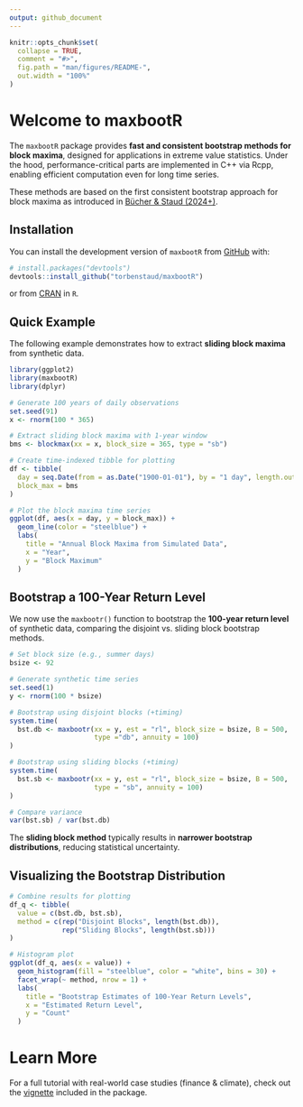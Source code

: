 ```yaml
---
output: github_document
---
```


<!-- README.md is generated from README.Rmd. Please edit that file -->

```r
knitr::opts_chunk$set(
  collapse = TRUE,
  comment = "#>",
  fig.path = "man/figures/README-",
  out.width = "100%"
)
```

# Welcome to maxbootR

<!-- badges: start -->

<!-- badges: end -->

The `maxbootR` package provides **fast and consistent bootstrap methods for block maxima**, designed for applications in extreme value statistics. Under the hood, performance-critical parts are implemented in C++ via Rcpp, enabling efficient computation even for long time series.

These methods are based on the first consistent bootstrap approach for block maxima as introduced in [Bücher & Staud (2024+)](https://arxiv.org/abs/2409.05529).

## Installation

You can install the development version of `maxbootR` from [GitHub](https://github.com/) with:

``` r
# install.packages("devtools")
devtools::install_github("torbenstaud/maxbootR")
```

or from [CRAN](https://cran.r-project.org/web/packages/maxbootR/index.html) in `R`.

## Quick Example

The following example demonstrates how to extract **sliding block maxima** from synthetic data.

```r
library(ggplot2)
library(maxbootR)
library(dplyr)

# Generate 100 years of daily observations
set.seed(91)
x <- rnorm(100 * 365)

# Extract sliding block maxima with 1-year window
bms <- blockmax(xx = x, block_size = 365, type = "sb")

# Create time-indexed tibble for plotting
df <- tibble(
  day = seq.Date(from = as.Date("1900-01-01"), by = "1 day", length.out = length(bms)),
  block_max = bms
)

# Plot the block maxima time series
ggplot(df, aes(x = day, y = block_max)) +
  geom_line(color = "steelblue") +
  labs(
    title = "Annual Block Maxima from Simulated Data",
    x = "Year",
    y = "Block Maximum"
  ) 
```

## Bootstrap a 100-Year Return Level

We now use the `maxbootr()` function to bootstrap the **100-year return level** of synthetic data, comparing the disjoint vs. sliding block bootstrap methods.

```r
# Set block size (e.g., summer days)
bsize <- 92

# Generate synthetic time series
set.seed(1)
y <- rnorm(100 * bsize)

# Bootstrap using disjoint blocks (+timing)
system.time(
  bst.db <- maxbootr(xx = y, est = "rl", block_size = bsize, B = 500, 
                     type ="db", annuity = 100)
)

# Bootstrap using sliding blocks (+timing)
system.time(
  bst.sb <- maxbootr(xx = y, est = "rl", block_size = bsize, B = 500, 
                     type = "sb", annuity = 100)
)

# Compare variance
var(bst.sb) / var(bst.db)
```

The **sliding block method** typically results in **narrower bootstrap distributions**, reducing statistical uncertainty.

## Visualizing the Bootstrap Distribution

```r
# Combine results for plotting
df_q <- tibble(
  value = c(bst.db, bst.sb),
  method = c(rep("Disjoint Blocks", length(bst.db)),
             rep("Sliding Blocks", length(bst.sb)))
)

# Histogram plot
ggplot(df_q, aes(x = value)) +
  geom_histogram(fill = "steelblue", color = "white", bins = 30) +
  facet_wrap(~ method, nrow = 1) +
  labs(
    title = "Bootstrap Estimates of 100-Year Return Levels",
    x = "Estimated Return Level",
    y = "Count"
  )
```

# Learn More

For a full tutorial with real-world case studies (finance & climate), check out the [vignette](CRAN) included in the package.
